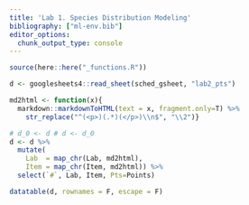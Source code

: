 ```yaml
---
title: 'Lab 1. Species Distribution Modeling'
bibliography: ["ml-env.bib"]
editor_options: 
  chunk_output_type: console
---
```


```r
source(here::here("_functions.R"))

d <- googlesheets4::read_sheet(sched_gsheet, "lab2_pts")

md2html <- function(x){
  markdown::markdownToHTML(text = x, fragment.only=T) %>%
    str_replace("^(<p>)(.*)(</p>)\\n$", "\\2")}

# d_0 <- d # d <- d_0
d <- d %>%
  mutate(
    Lab  = map_chr(Lab, md2html),
    Item = map_chr(Item, md2html)) %>% 
  select(`#`, Lab, Item, Pts=Points)

datatable(d, rownames = F, escape = F)
```
